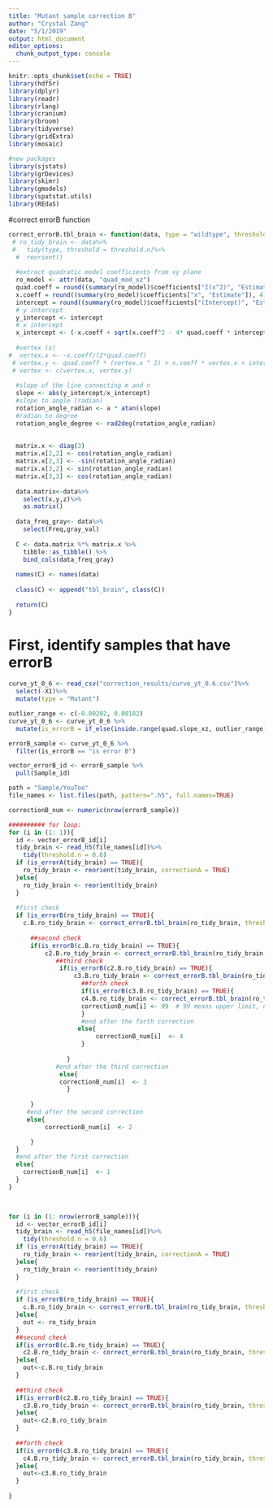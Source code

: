 ```yaml
---
title: "Mutant sample correction B"
author: "Crystal Zang"
date: "5/1/2019"
output: html_document
editor_options: 
  chunk_output_type: console
---
```

```r
knitr::opts_chunk$set(echo = TRUE)
library(hdf5r)
library(dplyr)
library(readr)
library(rlang)
library(cranium)
library(broom)
library(tidyverse)
library(gridExtra)
library(mosaic)

#new packages
library(sjstats)
library(grDevices)
library(skimr)
library(gmodels)
library(spatstat.utils)
library(REdaS)
```

#correct errorB function
```r
correct_errorB.tbl_brain <- function(data, type = "wildtype", threshold.n=0.9, a = 1){
 # ro_tidy_brain <- data%>%
 #   tidy(type, threshold = threshold.n)%>%
  #  reorient()
  
  #extract quadratic model coefficients from xy plane 
  ro_model <- attr(data, "quad_mod_xz")
  quad.coeff = round((summary(ro_model)$coefficients["I(x^2)", "Estimate"]), 4)  #a
  x.coeff = round((summary(ro_model)$coefficients["x", "Estimate"]), 4)#b
  intercept = round((summary(ro_model)$coefficients["(Intercept)", "Estimate"]), 4) #c
  # y intercept
  y_intercept <- intercept
  # x intercept
  x_intercept <- (-x.coeff + sqrt(x.coeff^2 - 4* quad.coeff * intercept))/ (2*quad.coeff)
  
  #vertex (x)
#  vertex.x <- -x.coeff/(2*quad.coeff)
 # vertex.y <- quad.coeff * (vertex.x ^ 2) + x.coeff * vertex.x + intercept
 # vertex <- c(vertex.x, vertex.y)
  
  #slope of the line connecting m and n
  slope <- abs(y_intercept/x_intercept)
  #slope to angle (radian)
  rotation_angle_radian <- a * atan(slope)
  #radian to degree
  rotation_angle_degree <- rad2deg(rotation_angle_radian)
  
 
  matrix.x <- diag(3)
  matrix.x[2,2] <- cos(rotation_angle_radian)
  matrix.x[2,3] <- -sin(rotation_angle_radian)
  matrix.x[3,2] <- sin(rotation_angle_radian)
  matrix.x[3,3] <- cos(rotation_angle_radian)
  
  data.matrix<-data%>%
    select(x,y,z)%>%
    as.matrix()
  
  data_freq_gray<- data%>%
    select(Freq,gray_val)
  
  C <- data.matrix %*% matrix.x %>%
    tibble::as_tibble() %>%
    bind_cols(data_freq_gray)
  
  names(C) <- names(data)
  
  class(C) <- append("tbl_brain", class(C)) 
  
  return(C)
}
```


# First, identify samples that have errorB
```r
curve_yt_0_6 <- read_csv("correction_results/curve_yt_0.6.csv")%>%
  select(-X1)%>%
  mutate(type = "Mutant")

outlier_range <- c(-0.00202, 0.00182)
curve_yt_0_6 <- curve_yt_0_6 %>%
  mutate(is_errorB = if_else(inside.range(quad.slope_xz, outlier_range) == TRUE, "no errorB", "is error B"))

errorB_sample <- curve_yt_0_6 %>%
  filter(is_errorB == "is error B")

vector_errorB_id <- errorB_sample %>%
  pull(Sample_id)

path = "Sample/YouToo"
file_names <- list.files(path, pattern=".h5", full.names=TRUE)

correctionB_num <- numeric(nrow(errorB_sample))

########## for loop: 
for (i in (1: 1)){
  id <- vector_errorB_id[i]
  tidy_brain <- read_h5(file_names[id])%>%
    tidy(threshold.n = 0.6)
  if (is_errorA(tidy_brain) == TRUE){
    ro_tidy_brain <- reorient(tidy_brain, correctionA = TRUE)
  }else{
    ro_tidy_brain <- reorient(tidy_brain)
  }
  
  #first check
  if (is_errorB(ro_tidy_brain) == TRUE){
    c.B.ro_tidy_brain <- correct_errorB.tbl_brain(ro_tidy_brain, threshold.n = 0.6)
    
      ##second check
      if(is_errorB(c.B.ro_tidy_brain) == TRUE){
          c2.B.ro_tidy_brain <- correct_errorB.tbl_brain(ro_tidy_brain, threshold.n = 0.6, a = 2)
             ##third check
              if(is_errorB(c2.B.ro_tidy_brain) == TRUE){
                  c3.B.ro_tidy_brain <- correct_errorB.tbl_brain(ro_tidy_brain, threshold.n = 0.6, a = 3)                 
                    ##forth check
                    if(is_errorB(c3.B.ro_tidy_brain) == TRUE){
                    c4.B.ro_tidy_brain <- correct_errorB.tbl_brain(ro_tidy_brain, threshold.n = 0.6, a = 4)
                    correctionB_num[i] <- 99  # 99 means upper limit, not performing mroe correction
                    }
                    #end after the forth correction
                   else{
                        correctionB_num[i]  <- 4
                    }
                  
                }
             #end after the third correction
              else{
              correctionB_num[i]  <- 3
                }
          
      }
     #end after the second correction
     else{
          correctionB_num[i]  <- 2

      }
  }
  #end after the first correction
  else{ 
    correctionB_num[i]  <- 1
  }
}
  



```

```r
for (i in (1: nrow(errorB_sample))){
  id <- vector_errorB_id[i]
  tidy_brain <- read_h5(file_names[id])%>%
    tidy(threshold.n = 0.6)
  if (is_errorA(tidy_brain) == TRUE){
    ro_tidy_brain <- reorient(tidy_brain, correctionA = TRUE)
  }else{
    ro_tidy_brain <- reorient(tidy_brain)
  }
  
  #first check
  if (is_errorB(ro_tidy_brain) == TRUE){
    c.B.ro_tidy_brain <- correct_errorB.tbl_brain(ro_tidy_brain, threshold.n = 0.6)
  }else{
    out <- ro_tidy_brain
  }
  ##second check
  if(is_errorB(c.B.ro_tidy_brain) == TRUE){
    c2.B.ro_tidy_brain <- correct_errorB.tbl_brain(ro_tidy_brain, threshold.n = 0.6, a = 2)
  }else{
    out<-c.B.ro_tidy_brain
  }
  
  ##third check
  if(is_errorB(c2.B.ro_tidy_brain) == TRUE){
    c3.B.ro_tidy_brain <- correct_errorB.tbl_brain(ro_tidy_brain, threshold.n = 0.6, a = 3)
  }else{
    out<-c2.B.ro_tidy_brain
  }
  
  ##forth check
  if(is_errorB(c3.B.ro_tidy_brain) == TRUE){
    c4.B.ro_tidy_brain <- correct_errorB.tbl_brain(ro_tidy_brain, threshold.n = 0.6, a = 4)
  }else{
    out<-c3.B.ro_tidy_brain
  }
  
}
```




